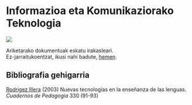 # Informazioa eta Komunikaziorako Teknologia

[![](https://img.shields.io/badge/Diapoak-IKT-gray)](../diapoak/09-IKT2021V0.pdf)

Ariketarako dokumentuak eskatu irakasleari.  
Ez-jarraitukoentzat, ikusi nahi badute, [hemen](assets/09/ariketa_21.txt).

## Bibliografia gehigarria

[Rodrigez Illera](assets/09/Nuevas_tecnologias_en_la_ensenanza_de_las_lenguas.pdf) (2003) Nuevas tecnologías en la enseñanza de las lenguas. *Cuadernos de Pedagogia* 330 (91-93)


